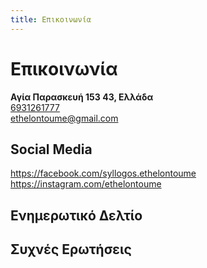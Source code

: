 ```yaml
---
title: Επικοινωνία
---
```



# Επικοινωνία
<GoogleMapEmbed src="https://google.com/maps/embed?pb=!1m18!1m12!1m3!1d9685.66474877905!2d23.812286072863323!3d38.00873609657125!2m3!1f0!2f0!3f0!3m2!1i1024!2i768!4f13.1!3m3!1m2!1s0x14a199a7aaf8b51f%3A0x910d6d7df6f564c6!2zzpHOsy4gzqDOsc-BzrHPg866zrXPhc6uLCDOlc67zrvOrM60zrE!5e1!3m2!1sel!2snl!4v1758840710074!5m2!1sel!2snl"/>

**Αγία Παρασκευή 153 43, Ελλάδα**  
[6931261777](tel:6931261777)  
[ethelontoume@gmail.com](mailto:ethelontoume@gmail.com)

## Social Media
https://facebook.com/syllogos.ethelontoume  
https://instagram.com/ethelontoume

## Ενημερωτικό Δελτίο
## Συχνές Ερωτήσεις
